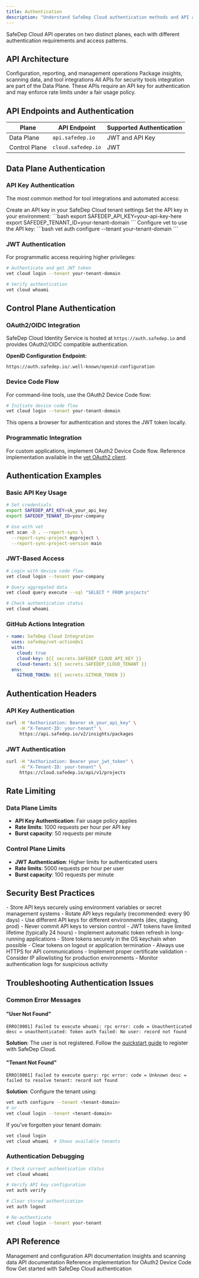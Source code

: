 ```yaml
---
title: Authentication
description: "Understand SafeDep Cloud authentication methods and API access patterns"
---
```


SafeDep Cloud API operates on two distinct planes, each with different authentication requirements and access patterns.

## API Architecture

<CardGroup cols={2}>
  <Card title="Control Plane" icon="cog">
    Configuration, reporting, and management operations
  </Card>
  <Card title="Data Plane" icon="database">
    Package insights, scanning data, and tool integrations
  </Card>
</CardGroup>

<Info>
All APIs for security tools integration are part of the Data Plane. These APIs require an API key for authentication and may enforce rate limits under a fair usage policy.
</Info>

## API Endpoints and Authentication

| Plane         | API Endpoint         | Supported Authentication |
|---------------|---------------------|-------------------------|
| Data Plane    | `api.safedep.io`    | JWT and API Key         |
| Control Plane | `cloud.safedep.io`  | JWT                     |

## Data Plane Authentication

### API Key Authentication

The most common method for tool integrations and automated access:

<Steps>
  <Step title="Generate API Key">
    Create an API key in your SafeDep Cloud tenant settings
  </Step>
  
  <Step title="Configure Environment">
    Set the API key in your environment:
    ```bash
    export SAFEDEP_API_KEY=your-api-key-here
    export SAFEDEP_TENANT_ID=your-tenant-domain
    ```
  </Step>
  
  <Step title="Use with vet">
    Configure vet to use the API key:
    ```bash
    vet auth configure --tenant your-tenant-domain
    ```
  </Step>
</Steps>

### JWT Authentication

For programmatic access requiring higher privileges:

```bash
# Authenticate and get JWT token
vet cloud login --tenant your-tenant-domain

# Verify authentication
vet cloud whoami
```

## Control Plane Authentication

### OAuth2/OIDC Integration

SafeDep Cloud Identity Service is hosted at `https://auth.safedep.io` and provides OAuth2/OIDC compatible authentication.

**OpenID Configuration Endpoint:**
```
https://auth.safedep.io/.well-known/openid-configuration
```

### Device Code Flow

For command-line tools, use the OAuth2 Device Code flow:

```bash
# Initiate device code flow
vet cloud login --tenant your-tenant-domain
```

This opens a browser for authentication and stores the JWT token locally.

### Programmatic Integration

For custom applications, implement OAuth2 Device Code flow. Reference implementation available in the [vet OAuth2 client](https://github.com/safedep/vet/blob/main/cmd/cloud/login.go).

## Authentication Examples

### Basic API Key Usage

```bash
# Set credentials
export SAFEDEP_API_KEY=sk_your_api_key
export SAFEDEP_TENANT_ID=your-company

# Use with vet
vet scan -D . --report-sync \
  --report-sync-project myproject \
  --report-sync-project-version main
```

### JWT-Based Access

```bash
# Login with device code flow
vet cloud login --tenant your-company

# Query aggregated data
vet cloud query execute --sql "SELECT * FROM projects"

# Check authentication status
vet cloud whoami
```

### GitHub Actions Integration

```yaml
- name: SafeDep Cloud Integration
  uses: safedep/vet-action@v1
  with:
    cloud: true
    cloud-key: ${{ secrets.SAFEDEP_CLOUD_API_KEY }}
    cloud-tenant: ${{ secrets.SAFEDEP_CLOUD_TENANT }}
  env:
    GITHUB_TOKEN: ${{ secrets.GITHUB_TOKEN }}
```

## Authentication Headers

### API Key Authentication

```bash
curl -H "Authorization: Bearer sk_your_api_key" \
     -H "X-Tenant-ID: your-tenant" \
     https://api.safedep.io/v2/insights/packages
```

### JWT Authentication

```bash
curl -H "Authorization: Bearer your_jwt_token" \
     -H "X-Tenant-ID: your-tenant" \
     https://cloud.safedep.io/api/v1/projects
```

## Rate Limiting

### Data Plane Limits

- **API Key Authentication**: Fair usage policy applies
- **Rate limits**: 1000 requests per hour per API key
- **Burst capacity**: 50 requests per minute

### Control Plane Limits

- **JWT Authentication**: Higher limits for authenticated users
- **Rate limits**: 5000 requests per hour per user
- **Burst capacity**: 100 requests per minute

## Security Best Practices

<AccordionGroup>
  <Accordion title="API Key Management">
    - Store API keys securely using environment variables or secret management systems
    - Rotate API keys regularly (recommended: every 90 days)
    - Use different API keys for different environments (dev, staging, prod)
    - Never commit API keys to version control
  </Accordion>
  
  <Accordion title="JWT Token Handling">
    - JWT tokens have limited lifetime (typically 24 hours)
    - Implement automatic token refresh in long-running applications
    - Store tokens securely in the OS keychain when possible
    - Clear tokens on logout or application termination
  </Accordion>
  
  <Accordion title="Network Security">
    - Always use HTTPS for API communications
    - Implement proper certificate validation
    - Consider IP allowlisting for production environments
    - Monitor authentication logs for suspicious activity
  </Accordion>
</AccordionGroup>

## Troubleshooting Authentication Issues

### Common Error Messages

#### "User Not Found"
```
ERRO[0001] Failed to execute whoami: rpc error: code = Unauthenticated desc = unauthenticated: Token auth failed: No user: record not found
```

**Solution**: The user is not registered. Follow the [quickstart guide](/cloud/quickstart) to register with SafeDep Cloud.

#### "Tenant Not Found"
```
ERRO[0001] Failed to execute query: rpc error: code = Unknown desc = failed to resolve tenant: record not found
```

**Solution**: Configure the tenant using:
```bash
vet auth configure --tenant <tenant-domain>
# or
vet cloud login --tenant <tenant-domain>
```

If you've forgotten your tenant domain:
```bash
vet cloud login
vet cloud whoami  # Shows available tenants
```

### Authentication Debugging

```bash
# Check current authentication status
vet cloud whoami

# Verify API key configuration
vet auth verify

# Clear stored authentication
vet auth logout

# Re-authenticate
vet cloud login --tenant your-tenant
```

## API Reference

<CardGroup cols={2}>
  <Card title="Control Plane API" icon="cog" href="https://cloud.safedep.io/api/docs">
    Management and configuration API documentation
  </Card>
  <Card title="Data Plane API" icon="database" href="https://api.safedep.io/docs">
    Insights and scanning data API documentation
  </Card>
  <Card title="OAuth2 Implementation" icon="code" href="https://github.com/safedep/vet/blob/main/cmd/cloud/login.go">
    Reference implementation for OAuth2 Device Code flow
  </Card>
  <Card title="Quick Start Guide" icon="rocket" href="/cloud/quickstart">
    Get started with SafeDep Cloud authentication
  </Card>
</CardGroup>